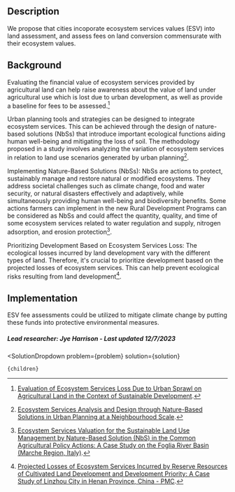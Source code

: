 

## Description

We propose that cities incoporate ecosystem services values (ESV) into land assessment, and assess fees on land conversion commensurate with their ecosystem values.

## Background

Evaluating the financial value of ecosystem services provided by agricultural land can help raise awareness about the value of land under agricultural use which is lost due to urban development, as well as provide a baseline for fees to be assessed.[^"5"]

Urban planning tools and strategies can be designed to integrate ecosystem services. This can be achieved through the design of nature-based solutions (NbSs) that introduce important ecological functions aiding human well-being and mitigating the loss of soil. The methodology proposed in a study involves analyzing the variation of ecosystem services in relation to land use scenarios generated by urban planning[^"2"].

Implementing Nature-Based Solutions (NbSs): NbSs are actions to protect, sustainably manage and restore natural or modified ecosystems. They address societal challenges such as climate change, food and water security, or natural disasters effectively and adaptively, while simultaneously providing human well-being and biodiversity benefits. Some actions farmers can implement in the new Rural Development Programs can be considered as NbSs and could affect the quantity, quality, and time of some ecosystem services related to water regulation and supply, nitrogen adsorption, and erosion protection[^"3"].

Prioritizing Development Based on Ecosystem Services Loss: The ecological losses incurred by land development vary with the different types of land. Therefore, it's crucial to prioritize development based on the projected losses of ecosystem services. This can help prevent ecological risks resulting from land development[^"4"].

## Implementation

ESV fee assessments could be utilized to mitigate climate change by putting these funds into protective environmental measures.

##### Lead researcher: Jye Harrison - Last updated 12/7/2023

[^"1"]:  [Economic Benefits of Urban Green Spaces – Debating Science](https://blogs.umass.edu/natsci397a-eross/economic-benefits-of-urban-green-spaces/). 
[^"2"]:  [Ecosystem Services Analysis and Design through Nature-Based Solutions in Urban Planning at a Neighbourhood Scale](https://www.mdpi.com/2413-8851/6/1/23). 
[^"3"]:  [Ecosystem Services Valuation for the Sustainable Land Use Management by Nature-Based Solution (NbS) in the Common Agricultural Policy Actions: A Case Study on the Foglia River Basin (Marche Region, Italy)](https://www.mdpi.com/2073-445X/11/1/57). 
[^"4"]:  [Projected Losses of Ecosystem Services Incurred by Reserve Resources of Cultivated Land Development and Development Priority: A Case Study of Linzhou City in Henan Province, China - PMC](https://www.ncbi.nlm.nih.gov/pmc/articles/PMC9180820/). 
[^"5"]:  [Evaluation of Ecosystem Services Loss Due to Urban Sprawl on Agricultural Land in the Context of Sustainable Development](https://sciendo.com/article/10.2478/jlecol-2020-0020). 

  <SolutionDropdown 
    problem={problem} 
    solution={solution}
  >
    {children}
  </SolutionDropdown>